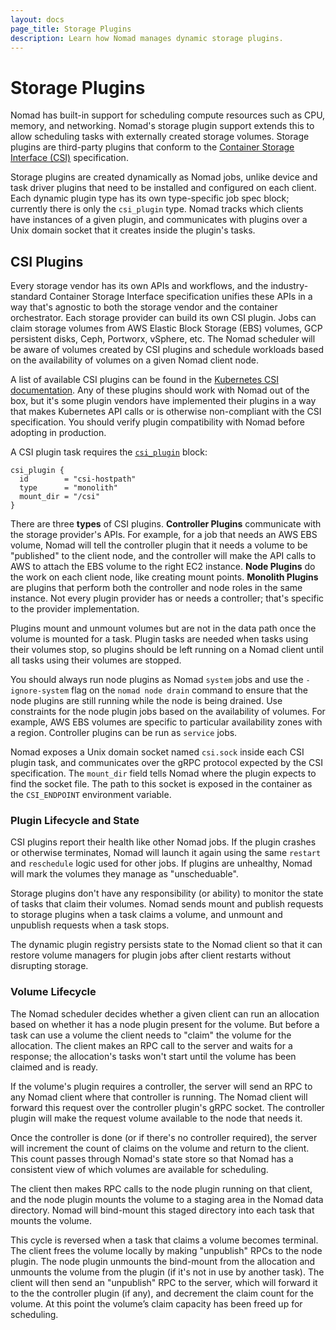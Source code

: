 ```yaml
---
layout: docs
page_title: Storage Plugins
description: Learn how Nomad manages dynamic storage plugins.
---
```


# Storage Plugins

Nomad has built-in support for scheduling compute resources such as
CPU, memory, and networking. Nomad's storage plugin support extends
this to allow scheduling tasks with externally created storage
volumes. Storage plugins are third-party plugins that conform to the
[Container Storage Interface (CSI)][csi-spec] specification.

Storage plugins are created dynamically as Nomad jobs, unlike device
and task driver plugins that need to be installed and configured on
each client. Each dynamic plugin type has its own type-specific job
spec block; currently there is only the `csi_plugin` type. Nomad
tracks which clients have instances of a given plugin, and
communicates with plugins over a Unix domain socket that it creates
inside the plugin's tasks.

## CSI Plugins

Every storage vendor has its own APIs and workflows, and the
industry-standard Container Storage Interface specification unifies
these APIs in a way that's agnostic to both the storage vendor and the
container orchestrator. Each storage provider can build its own CSI
plugin. Jobs can claim storage volumes from AWS Elastic Block Storage
(EBS) volumes, GCP persistent disks, Ceph, Portworx, vSphere, etc. The
Nomad scheduler will be aware of volumes created by CSI plugins and
schedule workloads based on the availability of volumes on a given
Nomad client node.

A list of available CSI plugins can be found in the [Kubernetes CSI
documentation][csi-drivers-list]. Any of these plugins should work with Nomad
out of the box, but it's some plugin vendors have implemented their plugins in a
way that makes Kubernetes API calls or is otherwise non-compliant with the CSI
specification. You should verify plugin compatibility with Nomad before adopting
in production.

A CSI plugin task requires the [`csi_plugin`][csi_plugin] block:

```hcl
csi_plugin {
  id        = "csi-hostpath"
  type      = "monolith"
  mount_dir = "/csi"
}
```

There are three **types** of CSI plugins. **Controller Plugins**
communicate with the storage provider's APIs. For example, for a job
that needs an AWS EBS volume, Nomad will tell the controller plugin
that it needs a volume to be "published" to the client node, and the
controller will make the API calls to AWS to attach the EBS volume to
the right EC2 instance. **Node Plugins** do the work on each client
node, like creating mount points. **Monolith Plugins** are plugins
that perform both the controller and node roles in the same
instance. Not every plugin provider has or needs a controller; that's
specific to the provider implementation.

Plugins mount and unmount volumes but are not in the data path once
the volume is mounted for a task. Plugin tasks are needed when tasks
using their volumes stop, so plugins should be left running on a Nomad
client until all tasks using their volumes are stopped.

You should always run node plugins as Nomad `system` jobs and use the
`-ignore-system` flag on the `nomad node drain` command to ensure that the
node plugins are still running while the node is being drained. Use
constraints for the node plugin jobs based on the availability of volumes. For
example, AWS EBS volumes are specific to particular availability zones with a
region. Controller plugins can be run as `service` jobs.

Nomad exposes a Unix domain socket named `csi.sock` inside each CSI
plugin task, and communicates over the gRPC protocol expected by the
CSI specification. The `mount_dir` field tells Nomad where the plugin
expects to find the socket file. The path to this socket is exposed in
the container as the `CSI_ENDPOINT` environment variable.

### Plugin Lifecycle and State

CSI plugins report their health like other Nomad jobs. If the plugin
crashes or otherwise terminates, Nomad will launch it again using the
same `restart` and `reschedule` logic used for other jobs. If plugins
are unhealthy, Nomad will mark the volumes they manage as
"unscheduable".

Storage plugins don't have any responsibility (or ability) to monitor
the state of tasks that claim their volumes. Nomad sends mount and
publish requests to storage plugins when a task claims a volume, and
unmount and unpublish requests when a task stops.

The dynamic plugin registry persists state to the Nomad client so that
it can restore volume managers for plugin jobs after client restarts
without disrupting storage.

### Volume Lifecycle

The Nomad scheduler decides whether a given client can run an
allocation based on whether it has a node plugin present for the
volume. But before a task can use a volume the client needs to "claim"
the volume for the allocation. The client makes an RPC call to the
server and waits for a response; the allocation's tasks won't start
until the volume has been claimed and is ready.

If the volume's plugin requires a controller, the server will send an
RPC to any Nomad client where that controller is running. The Nomad
client will forward this request over the controller plugin's gRPC
socket. The controller plugin will make the request volume available
to the node that needs it.

Once the controller is done (or if there's no controller required),
the server will increment the count of claims on the volume and return
to the client. This count passes through Nomad's state store so that
Nomad has a consistent view of which volumes are available for
scheduling.

The client then makes RPC calls to the node plugin running on that
client, and the node plugin mounts the volume to a staging area in
the Nomad data directory. Nomad will bind-mount this staged directory
into each task that mounts the volume.

This cycle is reversed when a task that claims a volume becomes
terminal. The client frees the volume locally by making "unpublish"
RPCs to the node plugin. The node plugin unmounts the bind-mount from
the allocation and unmounts the volume from the plugin (if it's not in
use by another task). The client will then send an "unpublish" RPC to
the server, which will forward it to the the controller plugin (if
any), and decrement the claim count for the volume. At this point the
volume’s claim capacity has been freed up for scheduling.

[csi-spec]: https://github.com/container-storage-interface/spec
[csi-drivers-list]: https://kubernetes-csi.github.io/docs/drivers.html
[csi_plugin]: /docs/job-specification/csi_plugin
